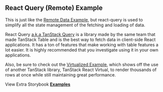 
<Head>
  <title>React Query Example - Mantine React Table Docs</title>
  <meta
    name="description"
    content="An example of Mantine React Table which shows how to fetch remote data and filter and paginate on a remote server with react-query"
  />
  <meta
    property="og:title"
    content="React Query with Mantine React Table Example"
  />
  <meta
    property="og:description"
    content="Learn best practices with React Query with Mantine React Table"
  />
</Head>

## React Query (Remote) Example

This is just like the [Remote Data Example](/docs/examples/remote), but react-query is used to simplify all the state management of the fetching and loading of data.

React Query [a.k.a TanStack Query](https://tanstack.com/query/latest) is a library made by the same team that made TanStack Table and is the best way to fetch data in client-side React applications. It has a ton of features that make working with table features a lot easier. It is highly recommended that you investigate using it in your own applications.

Also, be sure to check out the [Virtualized Example](/docs/examples/virtualized), which shows off the use of another TanStack library, TanStack React Virtual, to render thousands of rows at once while still maintaining great performance.

<Examples />

View Extra Storybook **[Examples](https://www.mantine-react-table.dev/?path=/story/prop-playground--default)**
